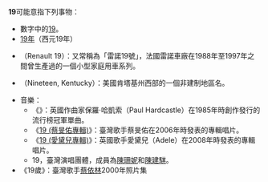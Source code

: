 '''19'''可能意指下列事物：
* 數字中的[[19|19]]。
* [[19年|19年]]（西元19年）
* {{link-fr|雷諾19|Renault 19}}（Renault 19）：又常稱為「雷諾19號」，法國雷諾車廠在1988年至1997年之間曾生產過的一個小型家庭用車系列。
* {{link-en|奈汀|Nineteen, Kentucky}}（Nineteen, Kentucky）：美國肯塔基州西部的一個非建制地區名。
* 音樂：
** 《{{link-en|19 (1985年單曲)|19 (song)|19}}》：英國作曲家保羅·哈凱索（Paul Hardcastle）在1985年時創作發行的流行榜冠軍單曲。
** 《[[19_(蔡旻佑專輯)|19 (蔡旻佑專輯)]]》：臺灣歌手蔡旻佑在2006年時發表的專輯唱片。
** 《[[19_(愛黛兒專輯)|19 (愛黛兒專輯)]]》：英國歌手愛黛兒（Adele）在2008年時發表的專輯唱片。
** 19，臺灣演唱團體，成員為[[陳珊妮|陳珊妮]]和[[陳建騏|陳建騏]]。
* 《19歲》：臺灣歌手[[蔡依林|蔡依林]]2000年照片集

{{disambig|cat=数字消歧义}}